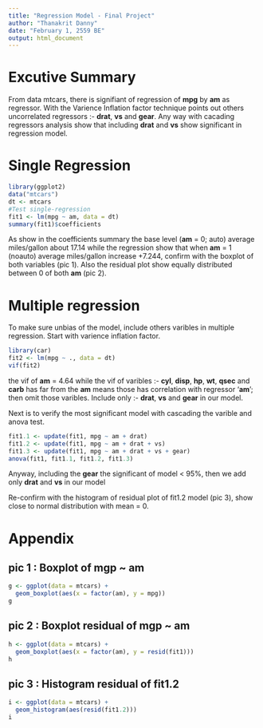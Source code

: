 ```yaml
---
title: "Regression Model - Final Project"
author: "Thanakrit Danny"
date: "February 1, 2559 BE"
output: html_document
---
```


# Excutive Summary

From data mtcars, there is signifiant of regression of **mpg** by **am** as regressor. With the Varience Inflation factor technique points out others uncorrelated regressors :- **drat**, **vs** and **gear**. Any way with cacading regressors analysis show that including **drat** and **vs** show significant in regression model. 

# Single Regression

```r
library(ggplot2)
data("mtcars")
dt <- mtcars
#Test single-regression
fit1 <- lm(mpg ~ am, data = dt)
summary(fit1)$coefficients
```

As show in the coefficients summary the base level (**am** = 0; auto) average miles/gallon about 17.14 while the regression show that when **am** = 1 (noauto) average miles/gallon increase +7.244, confirm with the boxplot of both variables (pic 1). Also the residual plot show equally distributed between 0 of both **am** (pic 2).

# Multiple regression

To make sure unbias of the model, include others varibles in multiple regression. Start with varience inflation factor.

```r
library(car)
fit2 <- lm(mpg ~ ., data = dt)
vif(fit2)
```

the vif of **am** = 4.64 while the vif of varibles :- **cyl**, **disp**, **hp**, **wt**, **qsec** and **carb** has far from the **am** means those has correlation with regressor '**am**'; then  omit those varibles. Include only :- **drat**, **vs** and **gear** in our model.

Next is to verify the most significant model with cascading the varible and anova test.

```r
fit1.1 <- update(fit1, mpg ~ am + drat)
fit1.2 <- update(fit1, mpg ~ am + drat + vs)
fit1.3 <- update(fit1, mpg ~ am + drat + vs + gear)
anova(fit1, fit1.1, fit1.2, fit1.3)
```

Anyway, including the **gear** the significant of model < 95%, then we add only **drat** and **vs** in our model

Re-confirm with the histogram of residual plot of fit1.2 model (pic 3), show close to normal distribution with mean = 0.

# Appendix
## pic 1 : Boxplot of **mgp** ~ **am**
```r
g <- ggplot(data = mtcars) +
  geom_boxplot(aes(x = factor(am), y = mpg))
g
```

## pic 2 : Boxplot residual of mgp ~ **am**
```r
h <- ggplot(data = mtcars) +
  geom_boxplot(aes(x = factor(am), y = resid(fit1)))
h
```

## pic 3 : Histogram residual of fit1.2
```r
i <- ggplot(data = mtcars) +
  geom_histogram(aes(resid(fit1.2)))
i

```

